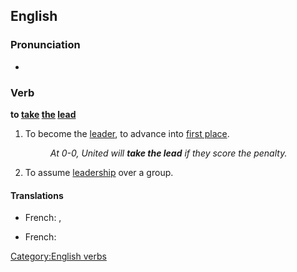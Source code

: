 ==English==

===Pronunciation===
* {{IPA|/ˈtɛɪkθəˈliːd/}}

===Verb===
'''to [[take]] [[the]] [[lead]]'''

# {{idiom}} To become the [[leader]], to advance into [[first place]].
#: ''At 0-0, United will '''take the lead''' if they score the penalty.''
# {{idiom}} To assume [[leadership]] over a group.

====Translations====
{{trans-top|to advance into first place}}
* French: {{t|fr|ouvrir la marche}},  {{t|fr|passer en tête}}
{{trans-mid}}
{{trans-bottom}}

{{trans-top|to assume leadership over a group}}
* French: {{t|fr|prendre le commandement}}
{{trans-mid}}
{{trans-bottom}}

[[Category:English verbs]]